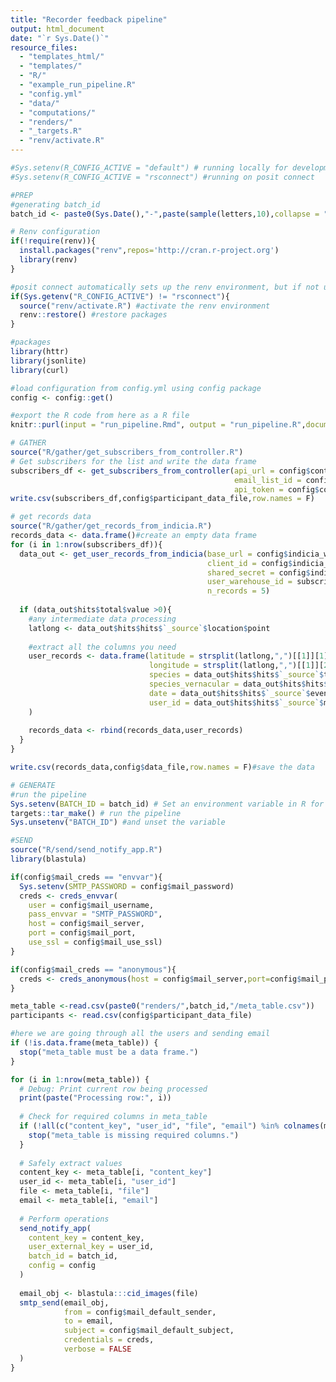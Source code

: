 ```yaml
---
title: "Recorder feedback pipeline"
output: html_document
date: "`r Sys.Date()`"
resource_files:
  - "templates_html/"
  - "templates/"
  - "R/"
  - "example_run_pipeline.R"
  - "config.yml"
  - "data/"
  - "computations/"
  - "renders/"
  - "_targets.R"
  - "renv/activate.R"
---
```


```r
#Sys.setenv(R_CONFIG_ACTIVE = "default") # running locally for development
#Sys.setenv(R_CONFIG_ACTIVE = "rsconnect") #running on posit connect

#PREP
#generating batch_id
batch_id <- paste0(Sys.Date(),"-",paste(sample(letters,10),collapse = ""))

# Renv configuration
if(!require(renv)){
  install.packages("renv",repos='http://cran.r-project.org')
  library(renv)
}

#posit connect automatically sets up the renv environment, but if not using rsconnect then you need to manually initiate the renv environment
if(Sys.getenv("R_CONFIG_ACTIVE") != "rsconnect"){ 
  source("renv/activate.R") #activate the renv environment
  renv::restore() #restore packages
}

#packages
library(httr)
library(jsonlite)
library(curl)

#load configuration from config.yml using config package
config <- config::get()

#export the R code from here as a R file
knitr::purl(input = "run_pipeline.Rmd", output = "run_pipeline.R",documentation = 0)
```


```r
# GATHER
source("R/gather/get_subscribers_from_controller.R")
# Get subscribers for the list and write the data frame
subscribers_df <- get_subscribers_from_controller(api_url = config$controller_app_base_url, 
                                                  email_list_id = config$controller_app_list_id, 
                                                  api_token = config$controller_app_api_key) 
write.csv(subscribers_df,config$participant_data_file,row.names = F)

# get records data
source("R/gather/get_records_from_indicia.R")
records_data <- data.frame()#create an empty data frame
for (i in 1:nrow(subscribers_df)){
  data_out <- get_user_records_from_indicia(base_url = config$indicia_warehouse_base_url, 
                                            client_id = config$indicia_warehouse_client_id,
                                            shared_secret = config$indicia_warehouse_secret,
                                            user_warehouse_id = subscribers_df$user_id[i],
                                            n_records = 5)
  
  if (data_out$hits$total$value >0){
    #any intermediate data processing
    latlong <- data_out$hits$hits$`_source`$location$point
    
    #extract all the columns you need
    user_records <- data.frame(latitude = strsplit(latlong,",")[[1]][1],
                               longitude = strsplit(latlong,",")[[1]][2],
                               species = data_out$hits$hits$`_source`$taxon$taxon_name,
                               species_vernacular = data_out$hits$hits$`_source`$taxon$vernacular_name,
                               date = data_out$hits$hits$`_source`$event$date_start,
                               user_id = data_out$hits$hits$`_source`$metadata$created_by_id
    )
    
    records_data <- rbind(records_data,user_records)
  }
}

write.csv(records_data,config$data_file,row.names = F)#save the data

```

```r
# GENERATE
#run the pipeline
Sys.setenv(BATCH_ID = batch_id) # Set an environment variable in R for the batch code
targets::tar_make() # run the pipeline
Sys.unsetenv("BATCH_ID") #and unset the variable
```

```r

#SEND
source("R/send/send_notify_app.R")
library(blastula)

if(config$mail_creds == "envvar"){
  Sys.setenv(SMTP_PASSWORD = config$mail_password)
  creds <- creds_envvar(
    user = config$mail_username,
    pass_envvar = "SMTP_PASSWORD",
    host = config$mail_server,
    port = config$mail_port,
    use_ssl = config$mail_use_ssl)
}

if(config$mail_creds == "anonymous"){
  creds <- creds_anonymous(host = config$mail_server,port=config$mail_port,use_ssl = config$mail_use_ssl)
}

meta_table <-read.csv(paste0("renders/",batch_id,"/meta_table.csv"))
participants <- read.csv(config$participant_data_file)

#here we are going through all the users and sending email
if (!is.data.frame(meta_table)) {
  stop("meta_table must be a data frame.")
}

for (i in 1:nrow(meta_table)) {
  # Debug: Print current row being processed
  print(paste("Processing row:", i))
  
  # Check for required columns in meta_table
  if (!all(c("content_key", "user_id", "file", "email") %in% colnames(meta_table))) {
    stop("meta_table is missing required columns.")
  }
  
  # Safely extract values
  content_key <- meta_table[i, "content_key"]
  user_id <- meta_table[i, "user_id"]
  file <- meta_table[i, "file"]
  email <- meta_table[i, "email"]
  
  # Perform operations
  send_notify_app(
    content_key = content_key,
    user_external_key = user_id,
    batch_id = batch_id,
    config = config
  )
  
  email_obj <- blastula:::cid_images(file)
  smtp_send(email_obj,
            from = config$mail_default_sender,
            to = email,
            subject = config$mail_default_subject,
            credentials = creds,
            verbose = FALSE
  )
}
```